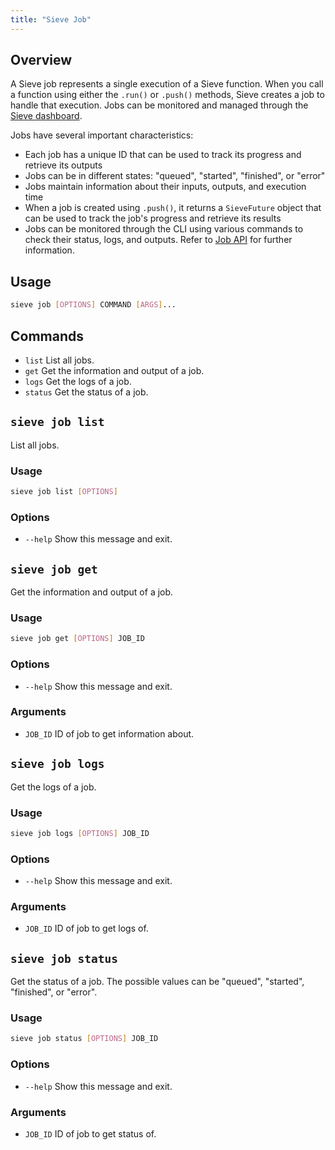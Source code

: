 ```yaml
---
title: "Sieve Job"
---
```


## Overview

A Sieve job represents a single execution of a Sieve function. When you call a function using either the `.run()` or `.push()` methods, Sieve creates a job to handle that execution. Jobs can be monitored and managed through the [Sieve dashboard](https://www.sievedata.com/dashboard).

Jobs have several important characteristics:

- Each job has a unique ID that can be used to track its progress and retrieve its outputs
- Jobs can be in different states: "queued", "started", "finished", or "error"
- Jobs maintain information about their inputs, outputs, and execution time
- When a job is created using `.push()`, it returns a `SieveFuture` object that can be used to track the job's progress and retrieve its results
- Jobs can be monitored through the CLI using various commands to check their status, logs, and outputs. Refer to [Job API](/reference-v2/api/get-job) for further information.

## Usage

```bash
sieve job [OPTIONS] COMMAND [ARGS]...
```

## Commands

- `list` List all jobs.
- `get` Get the information and output of a job.
- `logs` Get the logs of a job.
- `status` Get the status of a job.

## `sieve job list`

List all jobs.

### Usage

```bash
sieve job list [OPTIONS]
```

### Options

- `--help` Show this message and exit.

## `sieve job get`

Get the information and output of a job.

### Usage

```bash
sieve job get [OPTIONS] JOB_ID
```

### Options

- `--help` Show this message and exit.

### Arguments

- `JOB_ID` ID of job to get information about.

## `sieve job logs`

Get the logs of a job.

### Usage

```bash
sieve job logs [OPTIONS] JOB_ID
```

### Options

- `--help` Show this message and exit.

### Arguments

- `JOB_ID` ID of job to get logs of.

## `sieve job status`

Get the status of a job. The possible values can be "queued", "started", "finished", or "error".

### Usage

```bash
sieve job status [OPTIONS] JOB_ID
```

### Options

- `--help` Show this message and exit.

### Arguments

- `JOB_ID` ID of job to get status of.
